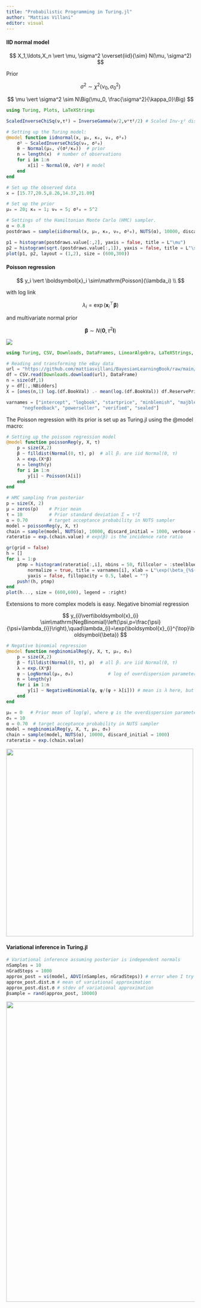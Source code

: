 ```yaml
---
title: "Probabilistic Programming in Turing.jl"
author: "Mattias Villani"
editor: visual
---
```


#### IID normal model

$$
X_1,\ldots,X_n \vert \mu, \sigma^2 \overset{iid}{\sim} N(\mu, \sigma^2)
$$

Prior

$$
\sigma^2 \sim \chi^2(\nu_0, \sigma_0^2)
$$

$$
\mu \vert \sigma^2 \sim N\Big(\mu_0, \frac{\sigma^2}{\kappa_0}\Big)
$$

```julia
using Turing, Plots, LaTeXStrings

ScaledInverseChiSq(ν,τ²) = InverseGamma(ν/2,ν*τ²/2) # Scaled Inv-χ² distribution

# Setting up the Turing model:
@model function iidnormal(x, μ₀, κ₀, ν₀, σ²₀)
    σ² ~ ScaledInverseChiSq(ν₀, σ²₀)
    θ ~ Normal(μ₀, √(σ²/κ₀))  # prior
    n = length(x)  # number of observations
    for i in 1:n
        x[i] ~ Normal(θ, √σ²) # model
    end
end

# Set up the observed data
x = [15.77,20.5,8.26,14.37,21.09]

# Set up the prior
μ₀ = 20; κ₀ = 1; ν₀ = 5; σ²₀ = 5^2

# Settings of the Hamiltonian Monte Carlo (HMC) sampler.
α = 0.8
postdraws = sample(iidnormal(x, μ₀, κ₀, ν₀, σ²₀), NUTS(α), 10000, discard_initial = 1000)

p1 = histogram(postdraws.value[:,2], yaxis = false, title = L"\mu")
p2 = histogram(sqrt.(postdraws.value[:,1]), yaxis = false, title = L"\sigma")
plot(p1, p2, layout = (1,2), size = (600,300))
```

#### **Poisson regression**

$$
y_i \vert \boldsymbol{x}_i \sim\mathrm{Poisson}(\lambda_i) \\
$$

with log link

$$
\lambda_{i} =\exp(\boldsymbol{x}_{i}^{\top}\boldsymbol{\beta})
$$

and multivariate normal prior

$$
\boldsymbol{\beta} \sim N(\boldsymbol{0}, \tau^2 \boldsymbol{I})
$$

![](figs/ebaydatatable.png)

```julia
using Turing, CSV, Downloads, DataFrames, LinearAlgebra, LaTeXStrings, Plots

# Reading and transforming the eBay data
url = "https://github.com/mattiasvillani/BayesianLearningBook/raw/main/data/ebaybids/ebaybids.csv" 
df = CSV.read(Downloads.download(url), DataFrame)
n = size(df,1)
y = df[:,:NBidders]
X = [ones(n,1) log.(df.BookVal) .- mean(log.(df.BookVal)) df.ReservePriceFrac .- mean(df.ReservePriceFrac) df.MinorBlem df.MajorBlem  df.NegFeedback df.PowerSeller df.IDSeller df.Sealed]

varnames = ["intercept", "logbook", "startprice", "minblemish", "majblemish",    
      "negfeedback", "powerseller", "verified", "sealed"]
```

The Poisson regression with its prior is set up as Turing.jl using the @model macro:

```julia
# Setting up the poisson regression model
@model function poissonReg(y, X, τ)
    p = size(X,2)
    β ~ filldist(Normal(0, τ), p)  # all βⱼ are iid Normal(0, τ)
    λ = exp.(X*β)
    n = length(y)  
    for i in 1:n
        y[i] ~ Poisson(λ[i]) 
    end
end
```

```julia
# HMC sampling from posterior
p = size(X, 2)
μ = zeros(p)    # Prior mean
τ = 10          # Prior standard deviation Σ = τ²I
α = 0.70        # target acceptance probability in NUTS sampler
model = poissonReg(y, X, τ)
chain = sample(model, NUTS(α), 10000, discard_initial = 1000, verbose = false)
rateratio = exp.(chain.value) # exp(β) is the incidence rate ratio

gr(grid = false)
h = []
for i = 1:p
    ptmp = histogram(rateratio[:,i], nbins = 50, fillcolor = :steelblue, linecolor = nothing, 
        normalize = true, title = varnames[i], xlab = L"\exp(\beta_{%$(i-1)})", 
        yaxis = false, fillopacity = 0.5, label = "")    
    push!(h, ptmp)
end
plot(h..., size = (600,600), legend = :right)
```

Extensions to more complex models is easy. Negative binomial regression

$$
y_{i}\vert\boldsymbol{x}_{i} \sim\mathrm{NegBinomial}\left(\psi,p=\frac{\psi}{\psi+\lambda_{i}}\right),\quad\lambda_{i}=\exp(\boldsymbol{x}_{i}^{\top}\boldsymbol{\beta})
$$

``` julia
# Negative binomial regression 
@model function negbinomialReg(y, X, τ, μ₀, σ₀)
    p = size(X,2)
    β ~ filldist(Normal(0, τ), p)  # all βⱼ are iid Normal(0, τ)
    λ = exp.(X*β)
    ψ ~ LogNormal(μ₀, σ₀)             # log of overdispersion parameter
    n = length(y)  
    for i in 1:n
        y[i] ~ NegativeBinomial(ψ, ψ/(ψ + λ[i])) # mean is λ here, but var = λ(1 + λ/ψ) 
    end
end

μ₀ = 0   # Prior mean of log(ψ), where ψ is the overdispersion parameter
σ₀ = 10  
α = 0.70  # target acceptance probability in NUTS sampler
model = negbinomialReg(y, X, τ, μ₀, σ₀)
chain = sample(model, NUTS(α), 10000, discard_initial = 1000)
rateratio = exp.(chain.value)
```

![](figs/ebay_negbin_overdispersion.png){width="500"}

#### Variational inference in Turing.jl

``` julia
# Variational inference assuming posterior is independent normals
nSamples = 10
nGradSteps = 1000
approx_post = vi(model, ADVI(nSamples, nGradSteps)) # error when I try it now.
approx_post.dist.m # mean of variational approximation
approx_post.dist.σ # stdev of variational approximation
βsample = rand(approx_post, 10000)
```

![](figs/ebay_post_meanratio_vs_advi.png){width="800"}
